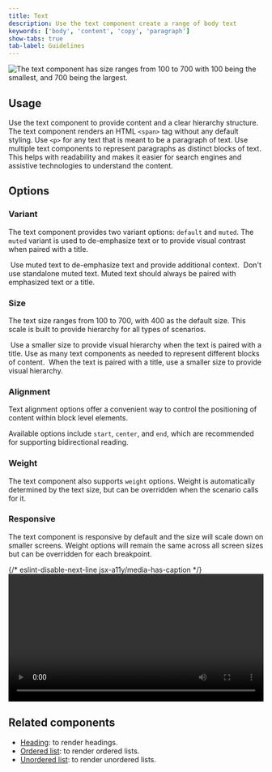 ```yaml
---
title: Text
description: Use the text component create a range of body text
keywords: ['body', 'content', 'copy', 'paragraph']
show-tabs: true
tab-label: Guidelines
---
```


![The text component has size ranges from 100 to 700 with 100 being the smallest, and 700 being the largest.](https://github.com/primer/brand/assets/912236/67d89861-7a1e-4df9-a801-01d11f4dfb17)

## Usage

Use the text component to provide content and a clear hierarchy structure. The text component renders an HTML `<span>` tag without any default styling. Use `<p>` for any text that is meant to be a paragraph of text. Use multiple text components to represent paragraphs as distinct blocks of text. This helps with readability and makes it easier for search engines and assistive technologies to understand the content.

## Options

### Variant

The text component provides two variant options: `default` and `muted`. The `muted` variant is used to de-emphasize text or to provide visual contrast when paired with a title.

<DoDontContainer>
  <Do>
    <img src="https://github.com/primer/brand/assets/912236/b7fa8c0d-0877-4edd-a8b3-4eea2e16fe26" alt="" />
    <Caption>Use muted text to de-emphasize text and provide additional context.</Caption>
  </Do>
  <Dont>
    <img src="https://github.com/primer/brand/assets/912236/01f1e3a8-5058-4a73-a69f-6f424382fb63" alt="" />
    <Caption>
      Don't use standalone muted text. Muted text should always be paired with emphasized text or a title.
    </Caption>
  </Dont>
</DoDontContainer>

### Size

The text size ranges from 100 to 700, with 400 as the default size. This scale is built to provide hierarchy for all types of scenarios.

<DoDontContainer>
  <Do>
    <img src="https://github.com/primer/brand/assets/912236/e029b053-eab8-47a7-bd49-b6ce49ac8bdf" alt="" />
    <Caption>
      Use a smaller size to provide visual hierarchy when the text is paired with a title. Use as many text components
      as needed to represent different blocks of content.
    </Caption>
  </Do>
  <Dont>
    <img src="https://github.com/primer/brand/assets/912236/bfc9aaba-5a48-4053-a4a0-2209a9d7f082" alt="" />
    <Caption>When the text is paired with a title, use a smaller size to provide visual hierarchy.</Caption>
  </Dont>
</DoDontContainer>

### Alignment

Text alignment options offer a convenient way to control the positioning of content within block level elements.

Available options include `start`, `center`, and `end`, which are recommended for supporting bidirectional reading.

### Weight

The text component also supports `weight` options. Weight is automatically determined by the text size, but can be overridden when the scenario calls for it.

### Responsive

The text component is responsive by default and the size will scale down on smaller screens. Weight options will remain the same across all screen sizes but can be overridden for each breakpoint.

<div>
  {/* eslint-disable-next-line jsx-a11y/media-has-caption */}
  <video
    width="100%"
    src="https://github.com/primer/brand/assets/912236/f14167c9-2acc-4e7b-9d3d-a722e8a61e7f"
    controls
  />
</div>

## Related components

- [Heading](/components/Heading): to render headings.
- [Ordered list](/components/OrderedList): to render ordered lists.
- [Unordered list](/components/UnorderedList): to render unordered lists.
